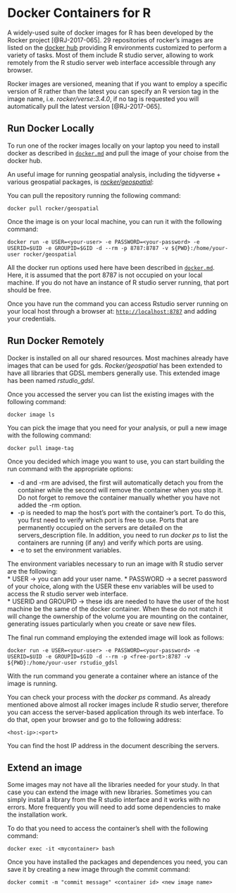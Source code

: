 # Docker Containers for R

A widely-used suite of docker images for R has been developed by the Rocker project [@RJ-2017-065]. 29 repositories of rocker's images are listed on the [docker hub](https://hub.docker.com/u/rocker/) providing R environments customized to perform a variety of tasks. Most of them include R studio server, allowing to work remotely from the R studio server web interface accessible through any browser.

Rocker images are versioned, meaning that if you want to employ a specific version of R rather than the latest you can specify an R version tag in the image name, i.e. *rocker/verse:3.4.0*, if no tag is requested you will automatically pull the latest version [@RJ-2017-065]. 

## Run Docker Locally

To run one of the rocker images locally on your laptop you need to install docker as described in [`docker.md`](06_docker.md) and pull the image of your choise from the docker hub. 

An useful image for running geospatial analysis, including the tidyverse + various geospatial packages, is [*rocker/geospatial*](https://hub.docker.com/r/rocker/geospatial):

 You can pull the repository running the following command:

```shell
docker pull rocker/geospatial
```

Once the image is on your local machine, you can run it with the following command:

```shell
docker run -e USER=<your-user> -e PASSWORD=<your-password> -e USERID=$UID -e GROUPID=$GID -d --rm -p 8787:8787 -v ${PWD}:/home/your-user rocker/geospatial
```
All the docker run options used here have been described in [`docker.md`](06_docker.md). Here, it is assumed that the port 8787 is not occupied on your local machine. If you do not have an instance of R studio server running, that port should be free.

Once you have run the command you can access Rstudio server running on your local host through a browser at: [`http://localhost:8787`](http://localhost:8787) and adding your credentials.

## Run Docker Remotely

Docker is installed on all our shared resources. Most machines already have images that can be used for gds. *Rocker/geospatial* has been extended to have all libraries that GDSL members generally use. This extended image has been named *rstudio_gdsl*.

Once you accessed the server you can list the existing images with the following command:

```shell
docker image ls
```
You can pick the image that you need for your analysis, or pull a new image with the following command:

```shell
docker pull image-tag
```
Once you decided which image you want to use, you can start building the run command with the appropriate options:  

* -d and -rm are advised, the first will automatically detach you from the container while the second will remove the container when you stop it. Do not forget to remove the container manually whether you have not added the -rm option.  
* -p is needed to map the host's port with the container's port. To do this, you first need to verify which port is free to use. Ports that are permanently occupied on the servers are detailed on the servers_description file. In addition, you need to run *docker ps* to list the containers are running (if any) and verify which ports are using.  
* -e to set the environment variables.

The environment variables necessary to run an image with R studio server are the following:  
* USER -> you can add your user name. 
* PASSWORD -> a secret password of your choice, along with the USER these env variables will be used to access the R studio server web interface.  
* USERID and GROUPID -> these ids are needed to have the user of the host machine be the same of the docker container. When these do not match it will change the ownership of the volume you are mounting on the container, generating issues particularly when you create or save new files. 


The final run command employing the extended image will look as follows:
```shell
docker run -e USER=<your-user> -e PASSWORD=<your-password> -e USERID=$UID -e GROUPID=$GID -d --rm -p <free-port>:8787 -v ${PWD}:/home/your-user rstudio_gdsl
```

With the run command you generate a container where an istance of the image is running. 

You can check your process with the *docker ps* command. As already mentioned above almost all rocker images include R studio server, therefore you can access the server-based application through its web interface. To do that, open your browser and go to the following address:
```shell
<host-ip>:<port>
``` 
You can find the host IP address in the document describing the servers.

## Extend an image

Some images may not have all the libraries needed for your study. In that case you can extend the image with new libraries. Sometimes you can simply install a library from the R studio interface and it works with no errors. More frequently you will need to add some dependencies to make the installation work.

To do that you need to access the container's shell with the following command:

```shell
docker exec -it <mycontainer> bash
```

Once you have installed the packages and dependences you need, you can save it by creating a new image through the commit command:

```shell
docker commit -m "commit message" <container id> <new image name>
```



